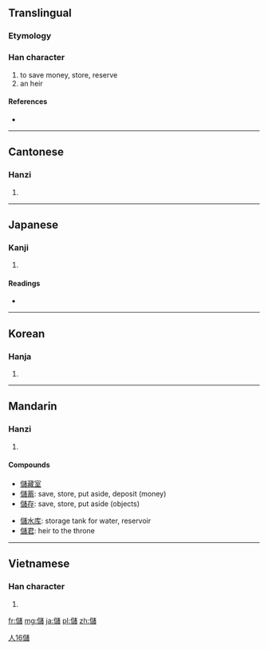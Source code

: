 {{also|储}}
==Translingual==

===Etymology===
{{Han compound|人|諸|c1=s|c2=p|ls=psc}}

===Han character===
{{Han char|rn=9|rad=人|as=16|sn=18|four=2426<sub>0</sub>|canj=人卜口日 (OYRA)|ids=⿰[[亻]][[諸]]}}

# to save money, store, reserve
# an heir

====References====
* {{Han ref|kx=0121.200|dkj=01284|dj=0256.060|hdz=10235.090|uh=5132|ud=20786|bh=C078|bd=49272}}

----

==Cantonese==

===Hanzi===
{{yue-hanzi|jyut=|y=chyu5|sim=储}}

# {{defn|lang=yue|sort=人16}}

----

==Japanese==

===Kanji===
{{ja-kanji|grade=|rs=人16}}

# {{defn|lang=ja|sort=人16}}

====Readings====
* {{ja-readings|on=[[ちょ]] (cho)|kun=[[そえ]] (soe), [[たくわえる]] (takuwaeru), [[もうける]] (moukeru)}}

----

==Korean==

===Hanja===
{{ko-hanja|hangeul=저|rv=jeo|mr=chŏ}}

# {{defn|lang=ko|sort=人16}}

----

==Mandarin==

===Hanzi===
{{cmn-hanzi|sim=储|pin=[[chǔ]] ([[chu3]]) <small>[Putonghua]</small>, [[chú]] ([[chu2]]) <small>[Guoyu]</small>|wg=ch'u<sup>3</sup>, ch'u<sup>2</sup>}}

# {{defn|lang=cmn|sort=人16}}

====Compounds====
{{rel-top3|compound words that contain 储}}
* [[儲藏室]]
* [[儲蓄]]: save, store, put aside, deposit (money)
* [[儲存]]: save, store, put aside (objects)
{{rel-mid3}}
* [[儲水库]]: storage tank for water, reservoir
* [[儲君]]: heir to the throne
{{rel-mid3}}
{{rel-bottom}}

[[Category:zh-tw:Variant Pronunciations|人16儲]]

----

==Vietnamese==

===Han character===
{{vi-hantu|[[trữ]], [[trừ]]|rs=人16}}

# {{defn|lang=vi|sort=人16}}

[[fr:儲]]
[[mg:儲]]
[[ja:儲]]
[[pl:儲]]
[[zh:儲]]